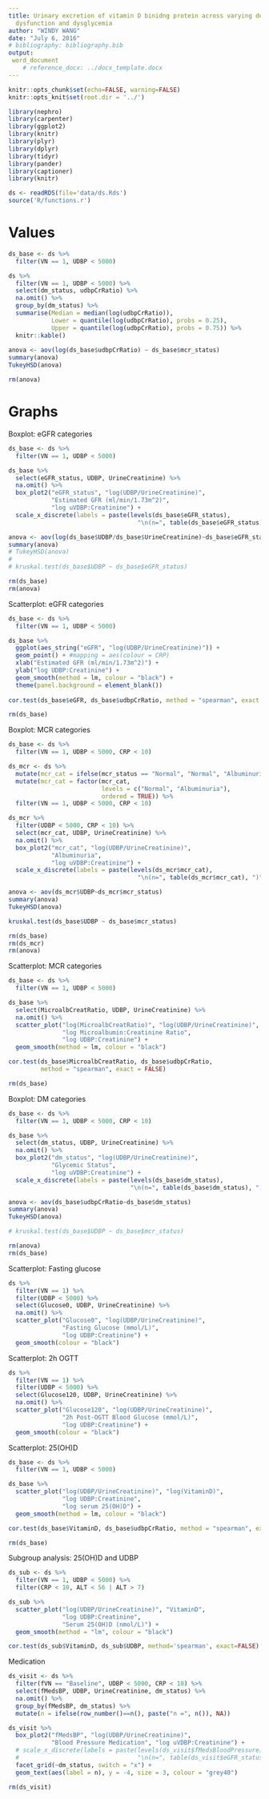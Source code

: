 ```yaml
---
title: Urinary excretion of vitamin D binidng protein across varying degrees of kidney
  dysfunction and dysglycemia
author: "WINDY WANG"
date: "July 6, 2016"
# bibliography: bibliography.bib
output:
 word_document
    # reference_docx: ../docx_template.docx
---
```


```r
knitr::opts_chunk$set(echo=FALSE, warning=FALSE)
knitr::opts_knit$set(root.dir = '../')
```

```r
library(nephro)
library(carpenter)
library(ggplot2)
library(knitr)
library(plyr)
library(dplyr)
library(tidyr)
library(pander)
library(captioner)
library(knitr)
```

```r
ds <- readRDS(file='data/ds.Rds')
source('R/functions.r')
```

# Values
```r
ds_base <- ds %>% 
  filter(VN == 1, UDBP < 5000)

ds %>% 
  filter(VN == 1, UDBP < 5000) %>% 
  select(dm_status, udbpCrRatio) %>% 
  na.omit() %>% 
  group_by(dm_status) %>% 
  summarise(Median = median(log(udbpCrRatio)),
            Lower = quantile(log(udbpCrRatio), probs = 0.25),
            Upper = quantile(log(udbpCrRatio), probs = 0.75)) %>% 
  knitr::kable()
  
anova <- aov(log(ds_base$udbpCrRatio) ~ ds_base$mcr_status)
summary(anova)
TukeyHSD(anova)

rm(anova)
```


# Graphs

Boxplot: eGFR categories

```r
ds_base <- ds %>% 
  filter(VN == 1, UDBP < 5000)

ds_base %>% 
  select(eGFR_status, UDBP, UrineCreatinine) %>% 
  na.omit() %>% 
  box_plot2("eGFR_status", "log(UDBP/UrineCreatinine)", 
            "Estimated GFR (ml/min/1.73m^2)",
            "log uVDBP:Creatinine") +
  scale_x_discrete(labels = paste(levels(ds_base$eGFR_status), 
                                    "\n(n=", table(ds_base$eGFR_status), ")", sep = ""))

anova <- aov(log(ds_base$UDBP/ds_base$UrineCreatinine)~ds_base$eGFR_status)
summary(anova)
# TukeyHSD(anova)
# 
# kruskal.test(ds_base$UDBP ~ ds_base$eGFR_status) 

rm(ds_base)
rm(anova)
```

Scatterplot: eGFR categories
```r
ds_base <- ds %>% 
  filter(VN == 1, UDBP < 5000)

ds_base %>% 
  ggplot(aes_string("eGFR", "log(UDBP/UrineCreatinine)")) +
  geom_point() + #mapping = aes(colour = CRP)
  xlab("Estimated GFR (ml/min/1.73m^2)") + 
  ylab("log UDBP:Creatinine") +
  geom_smooth(method = lm, colour = "black") +
  theme(panel.background = element_blank())
  
cor.test(ds_base$eGFR, ds_base$udbpCrRatio, method = "spearman", exact = FALSE)

rm(ds_base)
```


Boxplot: MCR categories
```r
ds_base <- ds %>% 
  filter(VN == 1, UDBP < 5000, CRP < 10)

ds_mcr <- ds %>% 
  mutate(mcr_cat = ifelse(mcr_status == "Normal", "Normal", "Albuminuria")) %>% 
  mutate(mcr_cat = factor(mcr_cat,
                          levels = c("Normal", "Albuminuria"),
                          ordered = TRUE)) %>% 
  filter(VN == 1, UDBP < 5000, CRP < 10)

ds_mcr %>% 
  filter(UDBP < 5000, CRP < 10) %>% 
  select(mcr_cat, UDBP, UrineCreatinine) %>% 
  na.omit() %>% 
  box_plot2("mcr_cat", "log(UDBP/UrineCreatinine)", 
            "Albuminuria",
            "log uVDBP:Creatinine") +
  scale_x_discrete(labels = paste(levels(ds_mcr$mcr_cat), 
                                    "\n(n=", table(ds_mcr$mcr_cat), ")", sep = ""))

anova <- aov(ds_mcr$UDBP~ds_mcr$mcr_status)
summary(anova)
TukeyHSD(anova)

kruskal.test(ds_base$UDBP ~ ds_base$mcr_status) 

rm(ds_base)
rm(ds_mcr)
rm(anova)
```

Scatterplot: MCR categories
```r
ds_base <- ds %>% 
  filter(VN == 1, UDBP < 5000)

ds_base %>% 
  select(MicroalbCreatRatio, UDBP, UrineCreatinine) %>% 
  na.omit() %>% 
  scatter_plot("log(MicroalbCreatRatio)", "log(UDBP/UrineCreatinine)",
               "log Microalbumin:Creatinine Ratio",
               "log UDBP:Creatinine") +
  geom_smooth(method = lm, colour = "black")

cor.test(ds_base$MicroalbCreatRatio, ds_base$udbpCrRatio, 
         method = "spearman", exact = FALSE)

rm(ds_base)
```

Boxplot: DM categories
```r
ds_base <- ds %>% 
  filter(VN == 1, UDBP < 5000, CRP < 10)

ds_base %>% 
  select(dm_status, UDBP, UrineCreatinine) %>% 
  na.omit() %>% 
  box_plot2("dm_status", "log(UDBP/UrineCreatinine)", 
            "Glycemic Status",
            "log uVDBP:Creatinine") +
  scale_x_discrete(labels = paste(levels(ds_base$dm_status), 
                                  "\n(n=", table(ds_base$dm_status), ")", sep = ""))

anova <- aov(ds_base$udbpCrRatio~ds_base$dm_status)
summary(anova)
TukeyHSD(anova)

# kruskal.test(ds_base$UDBP ~ ds_base$mcr_status) 

rm(anova)
rm(ds_base)
```

Scatterplot: Fasting glucose
```r
ds %>% 
  filter(VN == 1) %>% 
  filter(UDBP < 5000) %>% 
  select(Glucose0, UDBP, UrineCreatinine) %>% 
  na.omit() %>% 
  scatter_plot("Glucose0", "log(UDBP/UrineCreatinine)",
               "Fasting Glucose (mmol/L)",
               "log UDBP:Creatinine") +
  geom_smooth(colour = "black")
```

Scatterplot: 2h OGTT
```r
ds %>% 
  filter(VN == 1) %>% 
  filter(UDBP < 5000) %>% 
  select(Glucose120, UDBP, UrineCreatinine) %>% 
  na.omit() %>% 
  scatter_plot("Glucose120", "log(UDBP/UrineCreatinine)",
               "2h Post-OGTT Blood Glucose (mmol/L)",
               "log UDBP:Creatinine") +
  geom_smooth(colour = "black")
```

Scatterplot: 25(OH)D
```r
ds_base <- ds %>% 
  filter(VN == 1, UDBP < 5000)

ds_base %>% 
  scatter_plot("log(UDBP/UrineCreatinine)", "log(VitaminD)",
               "log UDBP:Creatinine",
               "log serum 25(OH)D") +
  geom_smooth(method = lm, colour = "black")

cor.test(ds_base$VitaminD, ds_base$udbpCrRatio, method = "spearman", exact = FALSE)

rm(ds_base)
```

Subgroup analysis: 25(OH)D and UDBP
```r
ds_sub <- ds %>% 
  filter(VN == 1, UDBP < 5000) %>% 
  filter(CRP < 10, ALT < 56 | ALT > 7)

ds_sub %>% 
  scatter_plot("log(UDBP/UrineCreatinine)", "VitaminD",
               "log UDBP:Creatinine",
               "Serum 25(OH)D (nmol/L)") +
  geom_smooth(method = "lm", colour = "black")

cor.test(ds_sub$VitaminD, ds_sub$UDBP, method='spearman', exact=FALSE)
```

Medication
```r
ds_visit <- ds %>% 
  filter(fVN == "Baseline", UDBP < 5000, CRP < 10) %>% 
  select(fMedsBP, UDBP, UrineCreatinine, dm_status) %>% 
  na.omit() %>% 
  group_by(fMedsBP, dm_status) %>% 
  mutate(n = ifelse(row_number()==n(), paste("n =", n()), NA))

ds_visit %>% 
  box_plot2("fMedsBP", "log(UDBP/UrineCreatinine)",
            "Blood Pressure Medication", "log uVDBP:Creatinine") +
  # scale_x_discrete(labels = paste(levels(ds_visit$fMedsBloodPressure),
  #                                 "\n(n=", table(ds_visit$eGFR_status), ")", sep = "")) +
  facet_grid(~dm_status, switch = "x") +
  geom_text(aes(label = n), y = -4, size = 3, colour = "grey40")

rm(ds_visit)
```


